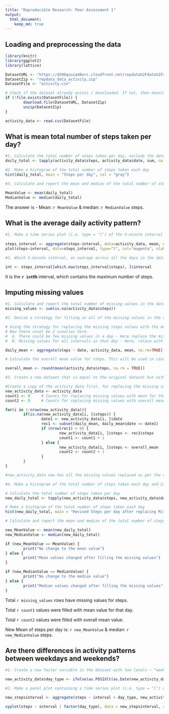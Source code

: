```yaml
---
title: "Reproducible Research: Peer Assessment 1"
output: 
  html_document:
    keep_md: true
---
```



## Loading and preprocessing the data
```r

library(knitr)
library(ggplot2)
library(lattice)

DatasetURL <- "https://d396qusza40orc.cloudfront.net/repdata%2Fdata%2Factivity.zip"
DatasetZip <- "repdata_data_activity.zip"
DatasetFile <- "activity.csv" 

# Check if the dataset already exists / downloaded. If not, then download the file
if (!file.exists(DatasetFile)) {
        download.file(DatasetURL, DatasetZip)
        unzip(DatasetZip)
}

activity_data <- read.csv(DatasetFile)

```


## What is mean total number of steps taken per day?
```r

#1. Calculate the total number of steps taken per day, exclude the dates with missing values (i.e. NA's)
daily_total <- tapply(activity_data$steps, activity_data$date, sum, na.rm=TRUE)

#2. Make a histogram of the total number of steps taken each day
hist(daily_total, main = "Steps per day", col = "gray")

#3. Calculate and report the mean and median of the total number of steps taken per day

MeanValue <- mean(daily_total)
MedianValue <- median(daily_total)
```
The answer is - Mean: `r MeanValue` & median: `r MedianValue` steps.


## What is the average daily activity pattern?
```r

#1. Make a time series plot (i.e. type = "l") of the 5-minute interval (x-axis) and the average number of steps taken, averaged across all days (y-axis)
        
steps_interval <- aggregate(steps~interval, data=activity_data, mean, na.rm=TRUE)
plot(steps~interval, data=steps_interval, type="l", col="magenta", xlab = "5 min Interval")

#2. Which 5-minute interval, on average across all the days in the dataset, contains the maximum number of steps?

int <- steps_interval[which.max(steps_interval$steps), ]$interval

```
It is the **`r int`th** interval, which contains the maximum number of steps.


## Imputing missing values
```r
#1. Calculate and report the total number of missing values in the dataset (i.e. the total number of rows with NAs)
missing_values <- sum(is.na(activity_data$steps))

#2. Devise a strategy for filling in all of the missing values in the dataset. The strategy does not need to be sophisticated. For example, you could use the mean/median for that day, or the mean for that 5-minute interval, etc.

# Using the strategy for replacing the missing steps values with the mean value. 
# Now there count be 2 scearios here. 
#  A. There could be few missing values in a day - Here replace the missing values with mean for that day
#  B. Missing values for all intervals in that day - Here, relace with the overall mean

daily_mean <- aggregate(steps ~ date, activity_data, mean, na.rm=TRUE)

# Calculate the overall mean value for steps. This will be used in case there is no steps data available for a given date. (E.g. 2012-10-01 has no steps data). In that case, the steps value will be replaced with the overall mean. 

overall_mean <- round(mean(activity_data$steps, na.rm = TRUE))

#3. Create a new dataset that is equal to the original dataset but with the missing data filled in.

#Create a copy of the activity data first, for replacing the missing values in the the new copy
new_activity_data <- activity_data
count1 <- 0     # Counts for replacing missing values with mean for that day, if available
count2 <- 0     # Counts for replacing missing values with overall mean value i.e. no data available for any interval in that day

for(i in 1:nrow(new_activity_data)){
        if(is.na(new_activity_data[i, ]$steps)) {
                date1 <- new_activity_data[i, ]$date
                rec1 <- subset(daily_mean, daily_mean$date == date1)
                if (nrow(rec1) > 0) {
                        new_activity_data[i, ]$steps <- rec1$steps
                        count1 <- count1 + 1
                } else {
                        new_activity_data[i, ]$steps <- overall_mean
                        count2 <- count2 + 1
                }
        }
}

#new_activity_data now has all the missing values replaced as per the devised strategy

#4. Make a histogram of the total number of steps taken each day and Calculate and report the mean and median total number of steps taken per day. Do these values differ from the estimates from the first part of the assignment? What is the impact of imputing missing data on the estimates of the total daily number of steps?

# Calculate the total number of steps taken per day
new_daily_total <- tapply(new_activity_data$steps, new_activity_data$date, sum, na.rm=TRUE)

# Make a histogram of the total number of steps taken each day
hist(new_daily_total, main = "Revised Steps per day after replacing Missing values", col="gray")

# Calculate and report the mean and median of the total number of steps taken per day

new_MeanValue <- mean(new_daily_total)
new_MedianValue <- median(new_daily_total)

if (new_MeanValue == MeanValue) {
        print("No change to the mean value")
} else {
        print("Mean values changed after filling the missing values")
}

if (new_MedianValue == MedianValue) {
        print("No change to the median value")
} else {
        print("Median values changed after filling the missing values")
}

```
Total `r missing_values` rows have missing values for steps.

Total `r count1` values were filled with mean value for that day.

Total `r count2` values were filled with overall mean value.

New Mean of steps per day is: `r new_MeanValue` & median: `r new_MedianValue` steps.


## Are there differences in activity patterns between weekdays and weekends?

```r
#1. Create a new factor variable in the dataset with two levels – “weekday” and “weekend” indicating whether a given date is a weekday or weekend day.

new_activity_data$day_type <- ifelse(as.POSIXlt(as.Date(new_activity_data$date))$wday%%6==0, "weekend", "weekday")

#2. Make a panel plot containing a time series plot (i.e. type = "l") of the 5-minute interval (x-axis) and the average number of steps taken, averaged across all weekday days or weekend days (y-axis). See the README file in the GitHub repository to see an example of what this plot should look like using simulated data.

new_stepsinterval <- aggregate(steps ~ interval + day_type, new_activity_data, mean)

xyplot(steps ~ interval | factor(day_type), data = new_stepsinterval, aspect=1/2, type="l", xlab = "5 min Interval")

```
